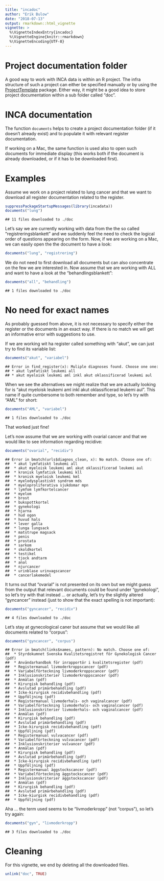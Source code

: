 ```yaml
---
title: "incadoc"
author: "Erik Bulow"
date: "2018-07-13"
output: rmarkdown::html_vignette
vignette: >
  %\VignetteIndexEntry{incadoc}
  %\VignetteEngine{knitr::rmarkdown}
  %\VignetteEncoding{UTF-8}
---
```





# Project documentation folder

A good way to work with INCA data is within an R project. The infra structure of such a project can either be specified manually or by using the [ProjectTemplate](http://projecttemplate.net/) package. Either way, it might be a good idea to store project documentation within a sub folder called "doc".

# INCA documentation

The function `documents` helps to create a project documentation folder (if it doesn't already exist) and to populate it with relevant register documentation.

If working on a Mac, the same function is used also to open such documents for immediate display (this works both if the document is already downloaded, or if it has to be downloaded first). 

# Examples

Assume we work on a project related to lung cancer and that we want to download all register documentation related to the register.

```r
suppressPackageStartupMessages(library(incadata))
documents("lung")
```

```
## 11 files downloaded to ./doc
```
Let's say we are currently working with data from the the so called "registreringsblankett" and we suddenly feel the need to check the logical order of questions appearing on the form. Now, if we are working on a Mac, we can easily open the the document to have a look:

```r
documents("lung", "registrering")
```

We do not need to first download all documents but can also concentrate on the few we are interested in. Now assume that we are working with ALL and want to have a look at the "behandlingsblankett":


```r
documents("all", "behandling")
```

```
## 1 files downloaded to ./doc
```

# No need for exact names

As probably guessed from above, it is not necessary to specify either the register or the documents in an exact way. If there is no match we will get an informative error with suggestions to use. 

If we are working wit ha register called something with "akut", we can just try to find its variable list:

```r
documents("akut", "variabel")
```

```
## Error in find_register(x): Muliple diagnoses found. Choose one one:
## * akut lymfatiskt leukemi all
## * akut myeloisk leukemi aml inkl akut oklassificerad leukemi aul
```
When we see the alternatives we might realize that we are actually looking for is "akut myeloisk leukemi aml inkl akut oklassificerad leukemi aul". This name if quite cumbersome to both remember and type, so let's try with "AML" for short:

```r
documents("AML", "variabel")
```

```
## 1 files downloaded to ./doc
```

That worked just fine!

Let's now assume that we are working with ovarial cancer and that we would like to see information regarding recidive:


```r
documents("ovarial", "recidiv")
```

```
## Error in bmatch(urls$diagnos_clean, x): No match. Choose one of:
##  * akut lymfatiskt leukemi all
##  * akut myeloisk leukemi aml akut oklassificerad leukemi aul
##  * kronisk lymfatisk leukemi kll
##  * kronisk myeloisk leukemi kml
##  * myelodysplastiskt syndrom mds
##  * myeloproliferativa sjukdomar mpn
##  * lymfom lymfkortelcancer
##  * myelom
##  * brost
##  * bukspottkortel
##  * gynekologi
##  * hjarna
##  * hud ogon
##  * huvud hals
##  * lever galla
##  * lunga lungsack
##  * matstrupe magsack
##  * penis
##  * prostata
##  * sarkom
##  * skoldkortel
##  * testikel
##  * tjock andtarm
##  * anal
##  * njurcancer
##  * urinblase urinvagscancer
##  * cancerlakemedel
```
It turns out that "ovarial" is not presented on its own but we might guess from the output that relevant documents could be found under "gynekologi", so let's try with that instead ... or actually, let's try the slightly altered "gyncancer" instead (just to show that the exact spelling is not important):

```r
documents("gyncancer", "recidiv")
```

```
## 4 files downloaded to ./doc
```

Let's stay at gynecological caner but assume that we would like all documents related to "corpus":

```r
documents("gyncancer", "corpus")
```

```
## Error in bmatch(links$names, pattern): No match. Choose one of:
##  * Styrdokumnet Svenska Kvalitetsregistret för Gynekologisk Cancer (pdf)
##  * Användarhandbok för inrapportör i kvalitetsregister (pdf)
##  * Registermanual livmoderkroppscancer (pdf)
##  * Variabelförteckning livmoderkroppscancer (pdf)
##  * Inklusionskriterier livmoderkroppscancer (pdf)
##  * Anmälan (pdf)
##  * Kirurgisk behandling (pdf)
##  * Avslutad primärbehandling (pdf)
##  * Icke-kirurgisk recidivbehandling (pdf)
##  * Uppföljning (pdf)
##  * Registermanual livmoderhals- och vaginalcancer (pdf)
##  * Variabelförteckning livmoderhals- och vaginalcancer (pdf)
##  * Inklusionskriterier livmoderhals- och vaginalcancer (pdf)
##  * Anmälan (pdf)
##  * Kirurgisk behandling (pdf)
##  * Avslutad primärbehandling (pdf)
##  * Icke-kirurgisk recidivbehandling (pdf)
##  * Uppföljning (pdf)
##  * Registermanual vulvacancer (pdf)
##  * Variabelförteckning vulvacancer (pdf)
##  * Inklusionskriterier vulvancer (pdf)
##  * Anmälan (pdf)
##  * Kirurgisk behandling (pdf)
##  * Avslutad primärbehandling (pdf)
##  * Icke-kirurgisk recidivbehandling (pdf)
##  * Uppföljning (pdf)
##  * Registermanual äggstockscancer (pdf)
##  * Variabelförteckning äggstockscancer (pdf)
##  * Inklusionskriterier äggstockscancer (pdf)
##  * Anmälan (pdf)
##  * Kirurgisk behandling (pdf)
##  * Avslutad primärbehandling (pdf)
##  * Icke-kiurgisk recidivbehandling (pdf)
##  * Uppföljning (pdf)
```

Aha ... the term used seems to be "livmoderkropp" (not "corpus"), so let's try again:

```r
documents("gyn", "livmoderkropp")
```

```
## 3 files downloaded to ./doc
```

# Cleaning

For this vignette, we end by deleting all the downloaded files. 

```r
unlink("doc", TRUE)
```
